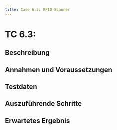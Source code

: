 ```yaml
---
title: Case 6.3: RFID-Scanner
---
```




# TC 6.3:

## Beschreibung


## Annahmen und Voraussetzungen


## Testdaten


## Auszuführende Schritte


## Erwartetes Ergebnis